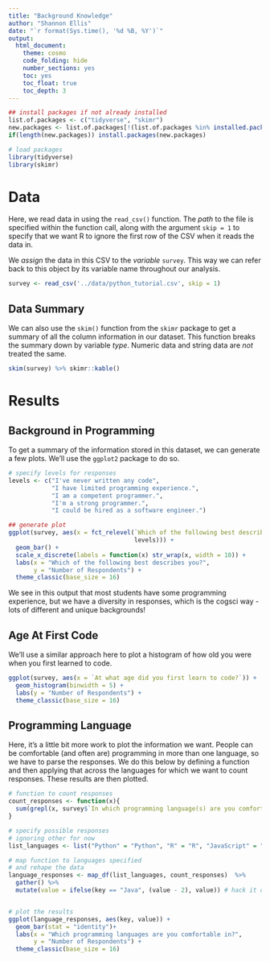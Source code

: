 ```yaml
---
title: "Background Knowledge"
author: "Shannon Ellis"
date: "`r format(Sys.time(), '%d %B, %Y')`"
output: 
  html_document:
    theme: cosmo
    code_folding: hide
    number_sections: yes
    toc: yes
    toc_float: true
    toc_depth: 3
---
```


```r
## install packages if not already installed
list.of.packages <- c("tidyverse", "skimr")
new.packages <- list.of.packages[!(list.of.packages %in% installed.packages()[,"Package"])]
if(length(new.packages)) install.packages(new.packages)

# load packages
library(tidyverse)
library(skimr)
```

# Data

Here, we read data in using the `read_csv()` function. The *path* to the file is specified within the function call, along with the argument `skip = 1` to specify that we want R to ignore the first row of the CSV when it reads the data in.

We *assign* the data in this CSV to the *variable* `survey`. This way we can refer back to this object by its variable name throughout our analysis.

```r
survey <- read_csv('../data/python_tutorial.csv', skip = 1)
```

## Data Summary

We can also use the `skim()` function from the `skimr` package to get a summary of all the column information in our dataset. This function breaks the summary down by variable *type*. Numeric data and string data are *not* treated the same.

```r
skim(survey) %>% skimr::kable()
```

# Results 

## Background in Programming

To get a summary of the information stored in this dataset, we can generate a few plots. We'll use the `ggplot2` package to do so.

```r
# specify levels for responses
levels <- c("I've never written any code", 
            "I have limited programming experience.", 
            "I am a competent programmer.",
            "I'm a strong programmer.",
            "I could be hired as a software engineer.")

## generate plot
ggplot(survey, aes(x = fct_relevel(`Which of the following best describes you?`, 
                                   levels))) + 
  geom_bar() + 
  scale_x_discrete(labels = function(x) str_wrap(x, width = 10)) +
  labs(x = "Which of the following best describes you?",
       y = "Number of Respondents") +
  theme_classic(base_size = 16)
```

We see in this output that most students have some programming experience, but we have a diversity in responses, which is the cogsci way - lots of different and unique backgrounds! 

## Age At First Code

We'll use a similar approach here to plot a histogram of how old you were when you first learned to code.

```r
ggplot(survey, aes(x = `At what age did you first learn to code?`)) + 
  geom_histogram(binwidth = 5) + 
  labs(y = "Number of Respondents") +
  theme_classic(base_size = 16)
```

## Programming Language

Here, it's a little bit more work to plot the information we want. People can be comfortable (and often are) programming in more than one language, so we have to parse the responses. We do this below by defining a function and then applying that across the languages for which we want to count responses. These results are then plotted.

```r
# function to count responses
count_responses <- function(x){
  sum(grepl(x, survey$`In which programming language(s) are you comfortable? Select all that apply. - Selected Choice`))
}

# specify possible responses 
# ignoring other for now
list_languages <- list("Python" = "Python", "R" = "R", "JavaScript" = "JavaScript", "C/C++" = "C/C\\+\\+", "Java" = "Java", "Matlab" = "Matlab")

# map function to languages specified
# and rehape the data
language_responses <- map_df(list_languages, count_responses)  %>% 
  gather() %>% 
  mutate(value = ifelse(key == "Java", (value - 2), value)) # hack it out to not double count JavaScript


# plot the results
ggplot(language_responses, aes(key, value)) + 
  geom_bar(stat = "identity")+
  labs(x = "Which programming languages are you comfortable in?",
       y = "Number of Respondents") +
  theme_classic(base_size = 16)
```

